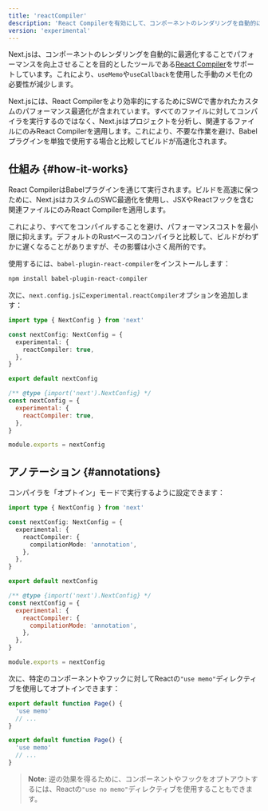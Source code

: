 ```yaml
---
title: 'reactCompiler'
description: 'React Compilerを有効にして、コンポーネントのレンダリングを自動的に最適化します。'
version: 'experimental'
---
```


Next.jsは、コンポーネントのレンダリングを自動的に最適化することでパフォーマンスを向上させることを目的としたツールである[React Compiler](https://react.dev/learn/react-compiler)をサポートしています。これにより、`useMemo`や`useCallback`を使用した手動のメモ化の必要性が減少します。

Next.jsには、React Compilerをより効率的にするためにSWCで書かれたカスタムのパフォーマンス最適化が含まれています。すべてのファイルに対してコンパイラを実行するのではなく、Next.jsはプロジェクトを分析し、関連するファイルにのみReact Compilerを適用します。これにより、不要な作業を避け、Babelプラグインを単独で使用する場合と比較してビルドが高速化されます。

## 仕組み {#how-it-works}

React CompilerはBabelプラグインを通じて実行されます。ビルドを高速に保つために、Next.jsはカスタムのSWC最適化を使用し、JSXやReactフックを含む関連ファイルにのみReact Compilerを適用します。

これにより、すべてをコンパイルすることを避け、パフォーマンスコストを最小限に抑えます。デフォルトのRustベースのコンパイラと比較して、ビルドがわずかに遅くなることがありますが、その影響は小さく局所的です。

使用するには、`babel-plugin-react-compiler`をインストールします：

```bash title="Terminal"
npm install babel-plugin-react-compiler
```

次に、`next.config.js`に`experimental.reactCompiler`オプションを追加します：

<Tabs>
<TabItem value="ts" label="TypeScript">

```ts title="next.config.ts" switcher
import type { NextConfig } from 'next'

const nextConfig: NextConfig = {
  experimental: {
    reactCompiler: true,
  },
}

export default nextConfig
```

</TabItem>
<TabItem value="js" label="JavaScript">

```js title="next.config.js" switcher
/** @type {import('next').NextConfig} */
const nextConfig = {
  experimental: {
    reactCompiler: true,
  },
}

module.exports = nextConfig
```

</TabItem>
</Tabs>

## アノテーション {#annotations}

コンパイラを「オプトイン」モードで実行するように設定できます：

<Tabs>
<TabItem value="ts" label="TypeScript">

```ts title="next.config.ts" switcher
import type { NextConfig } from 'next'

const nextConfig: NextConfig = {
  experimental: {
    reactCompiler: {
      compilationMode: 'annotation',
    },
  },
}

export default nextConfig
```

</TabItem>
<TabItem value="js" label="JavaScript">

```js title="next.config.js" switcher
/** @type {import('next').NextConfig} */
const nextConfig = {
  experimental: {
    reactCompiler: {
      compilationMode: 'annotation',
    },
  },
}

module.exports = nextConfig
```

</TabItem>
</Tabs>

次に、特定のコンポーネントやフックに対してReactの`"use memo"`ディレクティブを使用してオプトインできます：

<Tabs>
<TabItem value="ts" label="TypeScript">

```ts title="app/page.tsx" switcher
export default function Page() {
  'use memo'
  // ...
}
```

</TabItem>
<TabItem value="js" label="JavaScript">

```js title="app/page.js" switcher
export default function Page() {
  'use memo'
  // ...
}
```

</TabItem>
</Tabs>

> **Note:** 逆の効果を得るために、コンポーネントやフックをオプトアウトするには、Reactの`"use no memo"`ディレクティブを使用することもできます。
